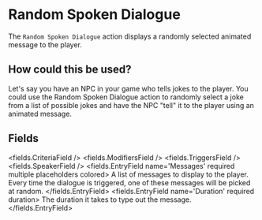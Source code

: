 
# Random Spoken Dialogue 

The `Random Spoken Dialogue` action displays a randomly selected animated message to the player.

## How could this be used?

Let's say you have an NPC in your game who tells jokes to the player.
You could use the Random Spoken Dialogue action
to randomly select a joke from a list of possible jokes and have the NPC "tell"
it to the player using an animated message.


## Fields

<fields.CriteriaField />
<fields.ModifiersField />
<fields.TriggersField />
<fields.SpeakerField />
<fields.EntryField name='Messages' required multiple placeholders colored>
     A list of messages to display to the player. Every time the dialogue is triggered, one of these messages will be picked at random.
</fields.EntryField>
<fields.EntryField name='Duration' required duration>
     The duration it takes to type out the message.
</fields.EntryField>
